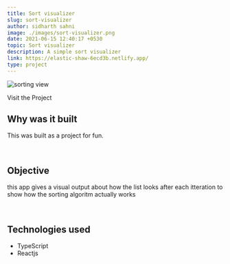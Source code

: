 ```yaml
---
title: Sort visualizer
slug: sort-visualizer
author: sidharth sahni
image: ./images/sort-visualizer.png
date: 2021-06-15 12:40:17 +0530
topic: Sort visualizer
description: A simple sort visualizer
link: https://elastic-shaw-6ecd3b.netlify.app/
type: project
---
```



![sorting view](./images/sort-visualizer.png)

<Styleda href="https://elastic-shaw-6ecd3b.netlify.app/">
  Visit the Project
</Styleda>

## Why was it built

This was built as a project for fun.

<br />

## Objective

this app gives a visual output about how the list looks after each itteration to show
how the sorting algoritm actually works

<br />

## Technologies used

- TypeScript
- Reactjs
